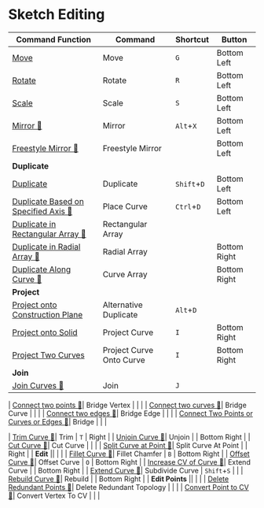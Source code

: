 # Sketch Editing

| Command Function | Command | Shortcut | Button |
| ------- | ------- | ------- | -------  |
| [Move](sketch-edit/move)| Move | `G` | Bottom Left |
| [Rotate](sketch-edit/rotate)| Rotate | `R` | Bottom Left |
| [Scale](sketch-edit/scale)| Scale | `S` | Bottom Left |
| [Mirror 🚧](sketch-edit/mirror)| Mirror | `Alt`+`X` | Bottom Left |
| [Freestyle Mirror 🚧](sketch-edit/freestyle-mirror)| Freestyle Mirror | | Bottom Left |
| **Duplicate** || | |
| [Duplicate](sketch-edit/duplicate)| Duplicate | `Shift`+`D` | Bottom Left |
| [Duplicate Based on Specified Axis 🚧](sketch-edit/place-curve)| Place Curve | `Ctrl`+`D` | Bottom Left |
| [Duplicate in Rectangular Array 🚧](sketch-edit/rectangular-array)| Rectangular Array | | |
| [Duplicate in Radial Array 🚧](sketch-edit/radial-array)| Radial Array | | Bottom Right |
| [Duplicate Along Curve 🚧](sketch-edit/curve-array)| Curve Array | | Bottom Right |
| **Project** || | |
| [Project onto Construction Plane](sketch-edit/alternative-duplicate)| Alternative Duplicate | `Alt`+`D` | |
| [Project onto Solid](sketch-edit/project-curve)| Project Curve | `I` | Bottom Right |
| [Project Two Curves](sketch-edit/project-curve-onto-curve)| Project Curve Onto Curve | `I` | Bottom Right |
| **Join** || | |
| [Join Curves 🚧](sketch-edit/join)| Join | `J` | |

| [Connect two points 🚧](sketch-edit/bridge-vertex)| Bridge Vertex | | |
| [Connect two curves 🚧](sketch-edit/bridge-curve)| Bridge Curve | | |
| [Connect two edges 🚧](sketch-edit/bridge-edge)| Bridge Edge | | |
| [Connect Two Points or Curves or Edges 🚧](sketch-edit/bridge)| Bridge | | |

| [Trim Curve 🚧](sketch-edit/trim)| Trim | `T` | Right |
| [Unjoin Curve 🚧](sketch-edit/unjoin)| Unjoin | | Bottom Right |
| [Cut Curve 🚧](sketch-edit/cut-curve)| Cut Curve | | |
| [Split Curve at Point 🚧](sketch-edit/split-curve-at-point)| Split Curve At Point | | Right |
| **Edit** || | |
| [Fillet Curve 🚧](sketch-edit/fillet-chamfer)| Fillet Chamfer | `B` | Bottom Right |
| [Offset Curve 🚧](sketch-edit/offset-curve)| Offset Curve | `O` | Bottom Right |
| [Increase CV of Curve 🚧](sketch-edit/subdivide-curve)| Extend Curve | | Bottom Right |
| [Extend Curve 🚧](sketch-edit/extend-curve)| Subdivide Curve | `Shift`+`S` | |
| [Rebuild Curve 🚧](sketch-edit/rebuild)| Rebuild | | Bottom Right |
| **Edit Points** || | |
| [Delete Redundant Points 🚧](sketch-edit/delete-redundant-topology)| Delete Redundant Topology | | |
| [Convert Point to CV 🚧](sketch-edit/convert-vertex-to-cv)| Convert Vertex To CV | | |